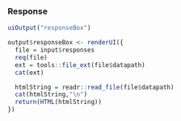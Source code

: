 

### Response

```r
uiOutput("responseBox")
```



```r
output$responseBox <- renderUI({
  file = input$responses
  req(file)
  ext = tools::file_ext(file$datapath)
  cat(ext)

  htmlString = readr::read_file(file$datapath)
  cat(htmlString,"\n")
  return(HTML(htmlString))
})
```

